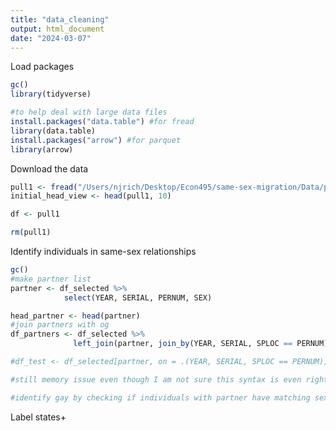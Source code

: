 ```yaml
---
title: "data_cleaning"
output: html_document
date: "2024-03-07"
---
```

Load packages
```r
gc()
library(tidyverse)

#to help deal with large data files
install.packages("data.table") #for fread
library(data.table)
install.packages("arrow") #for parquet
library(arrow)
```

Download the data
```r
pull1 <- fread("/Users/njrich/Desktop/Econ495/same-sex-migration/Data/pull1/pull1.csv")
initial_head_view <- head(pull1, 10)

df <- pull1

rm(pull1)
```

Identify individuals in same-sex relationships
```r
gc()
#make partner list
partner <- df_selected %>%
            select(YEAR, SERIAL, PERNUM, SEX)

head_partner <- head(partner)
#join partners with og
df_partners <- df_selected %>%
              left_join(partner, join_by(YEAR, SERIAL, SPLOC == PERNUM))

#df_test <- df_selected[partner, on = .(YEAR, SERIAL, SPLOC == PERNUM)]

#still memory issue even though I am not sure this syntax is even right

#identify gay by checking if individuals with partner have matching sex of partner
```

Label states+
```r

```